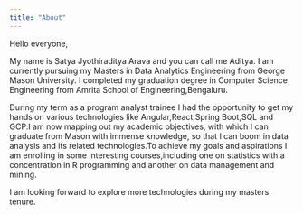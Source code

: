 ```yaml
---
title: "About"
---
```


Hello everyone,

My name is Satya Jyothiraditya Arava and you can call me Aditya. I am currently pursuing my Masters in Data Analytics Engineering from George Mason University. I completed my graduation degree in Computer Science Engineering from Amrita School of Engineering,Bengaluru.

During my term as a program analyst trainee I had the opportunity to get my hands on various technologies like Angular,React,Spring Boot,SQL and GCP.I am now mapping out my academic objectives, with which I can graduate from Mason with immense knowledge, so that I can boom in data analysis and its related technologies.To achieve my goals and aspirations I am enrolling in some interesting courses,including one on statistics with a concentration in R programming and another on data management and mining.

I am looking forward to explore more technologies during my masters tenure.

```         
```
